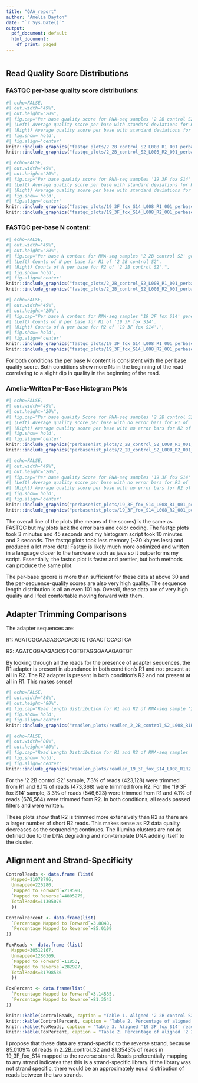 ```yaml
---
title: "QAA_report"
author: "Amelia Dayton"
date: "`r Sys.Date()`"
output:
  pdf_document: default
  html_document:
    df_print: paged
---
```


```r
```

## Read Quality Score Distributions

### FASTQC per-base quality score distributions:

```r
#| echo=FALSE,
#| out.width="49%", 
#| out.height="20%",
#| fig.cap="Per base quality score for RNA-seq samples '2 2B control S2' generated with fastqc.
#| (Left) Average quality score per base with standard deviations for R1 of '2 2B control S2'.
#| (Right) Average quality score per base with standard deviations for R2 of '2 2B control S2'.",
#| fig.show='hold',
#| fig.align='center'
knitr::include_graphics("fastqc_plots/2_2B_control_S2_L008_R1_001_perbasequality.png")
knitr::include_graphics("fastqc_plots/2_2B_control_S2_L008_R2_001_perbasequality.png")
```

```r
#| echo=FALSE,
#| out.width="49%", 
#| out.height="20%",
#| fig.cap="Per base quality score for RNA-seq samples '19 3F fox S14' generated with fastqc. 
#| (Left) Average quality score per base with standard deviations for R1 of '19 3F fox S14'. 
#| (Right) Average quality score per base with standard deviations for R2 of '19 3F fox S14'.",
#| fig.show='hold',
#| fig.align='center'
knitr::include_graphics("fastqc_plots/19_3F_fox_S14_L008_R1_001_perbasequality.png")
knitr::include_graphics("fastqc_plots/19_3F_fox_S14_L008_R2_001_perbasequality.png")
```

\pagebreak

### FASTQC per-base N content:

```r
#| echo=FALSE,
#| out.width="49%", 
#| out.height="20%",
#| fig.cap="Per base N content for RNA-seq samples '2 2B control S2' generated with fastqc. 
#| (Left) Counts of N per base for R1 of '2 2B control S2'. 
#| (Right) Counts of N per base for R2 of '2 2B control S2'.",
#| fig.show='hold',
#| fig.align='center'
knitr::include_graphics("fastqc_plots/2_2B_control_S2_L008_R1_001_perbasencontent.png")
knitr::include_graphics("fastqc_plots/2_2B_control_S2_L008_R2_001_perbasencontent.png")
```

```r
#| echo=FALSE,
#| out.width="49%", 
#| out.height="20%",
#| fig.cap="Per base N content for RNA-seq samples '19 3F fox S14' generated with fastqc. 
#| (Left) Counts of N per base for R1 of '19 3F fox S14'. 
#| (Right) Counts of N per base for R2 of '19 3F fox S14'.",
#| fig.show='hold',
#| fig.align='center'
knitr::include_graphics("fastqc_plots/19_3F_fox_S14_L008_R1_001_perbasencontent.png")
knitr::include_graphics("fastqc_plots/19_3F_fox_S14_L008_R2_001_perbasencontent.png")
```

For both conditions the per base N content is consistent with the per base quality score. Both conditions show more Ns in the beginning of the read correlating to a slight dip in quality in the beginning of the read.

\pagebreak

### Amelia-Written Per-Base Histogram Plots

```r
#| echo=FALSE,
#| out.width="49%", 
#| out.height="20%",
#| fig.cap="Per base quality Score for RNA-seq samples '2 2B control S2' generated with personal python script. 
#| (Left) Average quality score per base with no error bars for R1 of '2 2B control S2'. 
#| (Right) Average quality score per base with no error bars for R2 of '2 2B control S2'.",
#| fig.show='hold',
#| fig.align='center'
knitr::include_graphics("perbasehist_plots/2_2B_control_S2_L008_R1_001_perbasehist.png")
knitr::include_graphics("perbasehist_plots/2_2B_control_S2_L008_R2_001_perbasehist.png")
```

```r
#| echo=FALSE,
#| out.width="49%", 
#| out.height="20%",
#| fig.cap="Per base quality Score for RNA-seq samples '19 3F fox S14' generated with personal python script. 
#| (Left) Average quality score per base with no error bars for R1 of '19 3F fox S14'. 
#| (Right) Average quality score per base with no error bars for R2 of '19 3F fox S14'.",
#| fig.show='hold',
#| fig.align='center'
knitr::include_graphics("perbasehist_plots/19_3F_fox_S14_L008_R1_001_perbasehist.png")
knitr::include_graphics("perbasehist_plots/19_3F_fox_S14_L008_R2_001_perbasehist.png")
```

The overall line of the plots (the means of the scores) is the same as FASTQC but my plots lack the error bars and color coding. The fastqc plots took 3 minutes and 45 seconds and my histogram script took 10 minutes and 2 seconds. The fastqc plots took less memory (~20 kbytes less) and produced a lot more data! Fastqc is likely much more optimized and written in a language closer to the hardware such as java so it outperforms my script. Essentially, the fastqc plot is faster and prettier, but both methods can produce the same plot.

The per-base qscore is more than sufficient for these data at above 30 and the per-sequence-quality scores are also very high quality. The sequence length distribution is all an even 101 bp. Overall, these data are of very high quality and I feel comfortable moving forward with them.

\pagebreak

## Adapter Trimming Comparisons

The adapter sequences are:

R1: AGATCGGAAGAGCACACGTCTGAACTCCAGTCA

R2: AGATCGGAAGAGCGTCGTGTAGGGAAAGAGTGT

By looking through all the reads for the presence of adapter sequences, the R1 adapter is present in abundance in both condition's R1 and not present at all in R2. The R2 adapter is present in both condition's R2 and not present at all in R1. This makes sense!

```r
#| echo=FALSE,
#| out.width="80%", 
#| out.height="80%",
#| fig.cap="Read length distribution for R1 and R2 of RNA-seq sample '2 2B control S2' post-adapter trimming.",
#| fig.show='hold',
#| fig.align='center'
knitr::include_graphics("readlen_plots/readlen_2_2B_control_S2_L008_R1R2.png")
```

```r
#| echo=FALSE,
#| out.width="80%", 
#| out.height="80%",
#| fig.cap="Read Length Distribution for R1 and R2 of RNA-seq samples '19 3F fox S14' post-adapter trimming.",
#| fig.show='hold',
#| fig.align='center'
knitr::include_graphics("readlen_plots/readlen_19_3F_fox_S14_L008_R1R2.png")
```

For the '2 2B control S2' sample, 7.3% of reads (423,128) were trimmed from R1 and 8.1% of reads (473,368) were trimmed from R2. For the '19 3F fox S14' sample, 3.3% of reads (546,623) were trimmed from R1 and 4.1% of reads (676,564) were trimmed from R2. In both conditions, all reads passed filters and were written.

These plots show that R2 is trimmed more extensively than R2 as there are a larger number of short R2 reads. This makes sense as R2 data quality decreases as the sequencing continues. The Illumina clusters are not as defined due to the DNA degrading and non-template DNA adding itself to the cluster.

\pagebreak

## Alignment and Strand-Specificity

```r
ControlReads <- data.frame (list(
  Mapped=11078796,
  Unmapped=226280,
  `Mapped to Forward`=219590,
  `Mapped to Reverse`=4805275,
  TotalReads=11305076
  ))

ControlPercent <- data.frame(list(
  `Percentage Mapped to Forward`=3.8848,
  `Percentage Mapped to Reverse`=85.0109
))

FoxReads <- data.frame (list(
  Mapped=30512167,
  Unmapped=1286369,
  `Mapped to Forward`=11853,
  `Mapped to Reverse`=282927,
  TotalReads=31798536
  ))

FoxPercent <- data.frame(list(
  `Percentage Mapped to Forward`=3.14585,
  `Percentage Mapped to Reverse`=81.3543
))

knitr::kable(ControlReads, caption = "Table 1. Aligned '2 2B control S2' reads that map or do not map to reference mouse genome. 'Mapped to Forward' and 'Mapped to Reverse' columns found with htseq-count package and --stranded parameter.", align = "c")
knitr::kable(ControlPercent, caption = "Table 2. Percentage of aligned '2 2B control S2' reads that map to forward or reverse strand.", align = "c")
knitr::kable(FoxReads, caption = "Table 3. Aligned '19 3F fox S14' reads that map or do not map to reference mouse genome. 'Mapped to Forward' and 'Mapped to Reverse' columns found with htseq-count package and --stranded paramater.", align = "c")
knitr::kable(FoxPercent, caption = "Table 2. Percentage of aligned '2 2B control S2' reads that map to forward or reverse strand.", align = "c")

```

I propose that these data are strand-specific to the reverse strand, because 85.0109% of reads in 2_2B_control_S2 and 81.3543% of reads in 19_3F_fox_S14 mapped to the reverse strand. Reads preferentially mapping to any strand indicates that this is a strand-specific library. If the library was not strand specific, there would be an approximately equal distribution of reads between the two strands.

